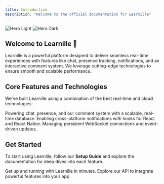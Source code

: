 ```yaml
---
title: Introduction
description: "Welcome to the official documentation for Learnille"
---
```


<img
  className="block dark:hidden"
  src="/images/hero-light.svg"
  alt="Hero Light"
/>
<img
  className="hidden dark:block"
  src="/images/hero-dark.svg"
  alt="Hero Dark"
/>

## Welcome to Learnille 🚀

Learnille is a powerful platform designed to deliver seamless real-time experiences with features like chat, presence tracking, notifications, and an interactive comment system. We leverage cutting-edge technologies to ensure smooth and scalable performance.

## Core Features and Technologies

We've built Learnille using a combination of the best real-time and cloud technologies:

<CardGroup cols={2}>
  <Card
    title="InstantDB for Realtime Features"
    icon="database"
    href="https://instantedb.com/docs"
  >
    Powering chat, presence, and our comment system with a scalable, real-time database.
  </Card>
  <Card
    title="Novu for Notifications"
    icon="bell"
    href="https://docs.novu.co/inbox/react/hooks/overview"
  >
    Enabling cross-platform notifications with hooks for React and React Native.
  </Card>
  <Card
    title="Deepstream for Realtime Server-Client Communication"
    icon="network-wired"
    href="https://deepstream.io/docs"
  >
    Managing persistent WebSocket connections and event-driven updates.
  </Card>
</CardGroup>

## Get Started

To start using Learnille, follow our **Setup Guide** and explore the documentation for deep dives into each feature.

<CardGroup cols={2}>
  <Card
    title="Quick Start Guide"
    icon="rocket"
    href="/docs/getting-started"
  >
    Get up and running with Learnille in minutes.
  </Card>
  <Card
    title="API Reference"
    icon="code"
    href="/api-reference"
  >
    Explore our API to integrate powerful features into your app.
  </Card>
</CardGroup>
